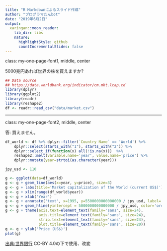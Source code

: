 ---
title: "R Markdownによるスライド作成"
author: "プログラマたんbot"
date: "2019年6月2日"
output:
  xaringan::moon_reader:
    lib_dir: libs
    nature:
      highlightStyle: github
      countIncrementalSlides: false
---

class: my-one-page-font1, middle, center

<style type="text/css">
.my-one-page-font1 {
  font-size: 48px;
}
</style>

5000兆円あれば世界の株を買えますか?

```{r load, include=FALSE, warning=FALSE}
## Data source
## https://data.worldbank.org/indicator/cm.mkt.lcap.cd
library(dplyr)
library(ggplot2)
library(readr)
library(reshape2)
df <- readr::read_csv("data/market.csv")
```

---

class: my-one-page-font2, middle, center

<style type="text/css">
.my-one-page-font2 {
  font-size: 24px;
}
</style>

答: 買えません。

```{r height_all, fig.height=6, fig.width=10, fig.align='center', echo=FALSE, message=FALSE, warning=FALSE}
df_world <- df %>% dplyr::filter(`Country Name` == 'World') %>%
    dplyr::select(starts_with("1"), starts_with("2")) %>%
    dplyr::select_if(function(x) all(!is.na(x)))  %>%
    reshape2::melt(variable.name='year', value.name='price') %>%
    dplyr::mutate(year=strtoi(as.character(year)))

jpy_usd <- 110

g <- ggplot(data=df_world)
g <- g + geom_line(aes(x=year, y=price), size=3)
g <- g + labs(title='Market capitalization of the World (current US$)')
g <- g + xlim(range(df_world$year))
g <- g + xlab('Year')
g <- g + annotate('text', x=1995, y=5500000000000000 / jpy_usd, label='5000兆円 (110 JPY/US$)', size=5)
g <- g + geom_hline(yintercept = 5000000000000000 / jpy_usd, color='orchid', size=2)
g <- g + theme(axis.text=element_text(family='sans', size=24),
               axis.title=element_text(family='sans', size=24),
               strip.text=element_text(family='sans', size=24),
               plot.title=element_text(family='sans', size=20))
g <- g + ylab('Price (US$)')
plot(g)
```

[出典:世界銀行](https://data.worldbank.org/indicator/CM.MKT.LCAP.CD) CC-BY 4.0の下で使用、改変
